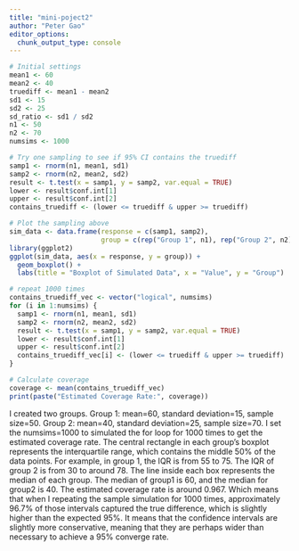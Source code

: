 ```yaml
---
title: "mini-poject2"
author: "Peter Gao"
editor_options: 
  chunk_output_type: console
---
```

```r
# Initial settings
mean1 <- 60
mean2 <- 40
truediff <- mean1 - mean2
sd1 <- 15
sd2 <- 25
sd_ratio <- sd1 / sd2
n1 <- 50
n2 <- 70
numsims <- 1000

# Try one sampling to see if 95% CI contains the truediff
samp1 <- rnorm(n1, mean1, sd1)
samp2 <- rnorm(n2, mean2, sd2)
result <- t.test(x = samp1, y = samp2, var.equal = TRUE)
lower <- result$conf.int[1]
upper <- result$conf.int[2]
contains_truediff <- (lower <= truediff & upper >= truediff)

# Plot the sampling above
sim_data <- data.frame(response = c(samp1, samp2),
                       group = c(rep("Group 1", n1), rep("Group 2", n2)))
library(ggplot2)
ggplot(sim_data, aes(x = response, y = group)) +
  geom_boxplot() +
  labs(title = "Boxplot of Simulated Data", x = "Value", y = "Group")

# repeat 1000 times
contains_truediff_vec <- vector("logical", numsims)
for (i in 1:numsims) {
  samp1 <- rnorm(n1, mean1, sd1)
  samp2 <- rnorm(n2, mean2, sd2)
  result <- t.test(x = samp1, y = samp2, var.equal = TRUE)
  lower <- result$conf.int[1]
  upper <- result$conf.int[2]
  contains_truediff_vec[i] <- (lower <= truediff & upper >= truediff)
}

# Calculate coverage
coverage <- mean(contains_truediff_vec)
print(paste("Estimated Coverage Rate:", coverage))


```

I created two groups. Group 1: mean=60, standard deviation=15, sample size=50. Group 2: mean=40, standard deviation=25, sample size=70. I set the numsims=1000 to simulated the for loop for 1000 times to get the estimated coverage rate. The central rectangle in each group's boxplot represents the interquartile range, which contains the middle 50% of the data points. For example, in group 1, the IQR is from 55 to 75. The IQR of group 2 is from 30 to around 78. The line inside each box represents the median of each group. The median of group1 is 60, and the median for group2 is 40. The estimated coverage rate is around 0.967. Which means that when I repeating the sample simulation for 1000 times, approximately 96.7% of those intervals captured the true difference, which is slightly higher than the expected 95%. It means that the confidence intervals are slightly more conservative, meaning that they are perhaps wider than necessary to achieve a 95% converge rate. 



